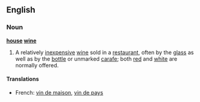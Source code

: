 ==English==

===Noun===
'''[[house]] [[wine]]'''

# A relatively [[inexpensive]] [[wine]] sold in a [[restaurant]], often by the [[glass]] as well as by the [[bottle]] or unmarked [[carafe]]; both [[red]] and [[white]] are normally offered.
====Translations====
*French: [[vin de maison]], [[vin de pays]]